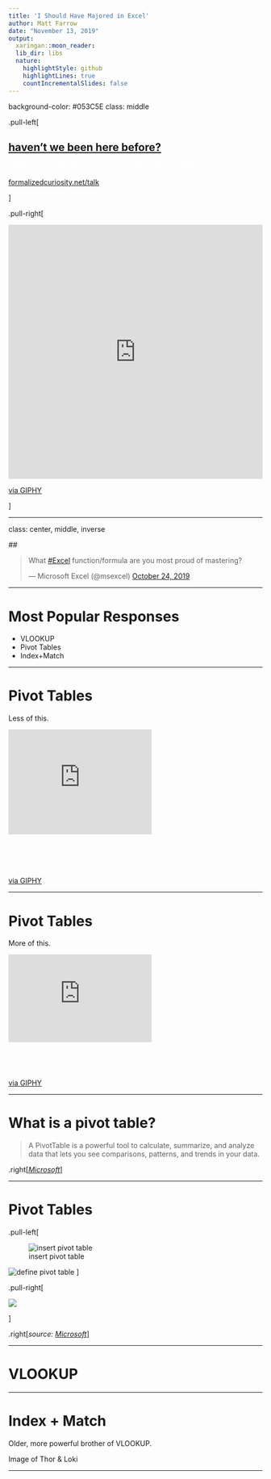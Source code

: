 ```yaml
---
title: 'I Should Have Majored in Excel'
author: Matt Farrow
date: "November 13, 2019"
output:
  xaringan::moon_reader:
  lib_dir: libs
  nature:
    highlightStyle: github
    highlightLines: true
    countIncrementalSlides: false
---
```


background-color: #053C5E
class: middle

.pull-left[

## [haven't we been here before?](https://mattfarrow1.github.io/apra-doing-more-with-excel/slides#1)

<font color=white>slides for this presentation as well as 2017's are available at:</font>

[formalizedcuriosity.net/talk](https://www.formalizedcuriosity.net)

]

.pull-right[

<div style="width:100%;height:0;padding-bottom:100%;position:relative;"><iframe src="https://giphy.com/embed/l378xfLmpwfnkeIrm" width="100%" height="100%" style="position:absolute" frameBorder="0" class="giphy-embed" allowFullScreen></iframe></div><p><a href="https://giphy.com/gifs/HallmarkChannel-cute-lovestruckcafe-l378xfLmpwfnkeIrm">via GIPHY</a></p>

]

---

class: center, middle, inverse

## <blockquote class="twitter-tweet" data-theme="light"><p lang="en" dir="ltr">What <a href="https://twitter.com/hashtag/Excel?src=hash&amp;ref_src=twsrc%5Etfw">#Excel</a> function/formula are you most proud of mastering?</p>&mdash; Microsoft Excel (@msexcel) <a href="https://twitter.com/msexcel/status/1187369905290649600?ref_src=twsrc%5Etfw">October 24, 2019</a></blockquote> <script async src="https://platform.twitter.com/widgets.js" charset="utf-8"></script>

---

# Most Popular Responses

- VLOOKUP
- Pivot Tables
- Index+Match

---

# Pivot Tables

Less of this.

<div style="width:75%;height:0;padding-bottom:55%;position:relative;"><iframe src="https://giphy.com/embed/bEVKYB487Lqxy" width="75%" height="75%" style="position:absolute" frameBorder="0" class="giphy-embed" allowFullScreen></iframe></div><p><a href="https://giphy.com/gifs/bEVKYB487Lqxy">via GIPHY</a></p>

---

# Pivot Tables

More of this.

<div style="width:75%;height:0;padding-bottom:46%;position:relative;"><iframe src="https://giphy.com/embed/Lm63QU87HvgVEuTV63" width="75%" height="75%" style="position:absolute" frameBorder="0" class="giphy-embed" allowFullScreen></iframe></div><p><a href="https://giphy.com/gifs/game-of-thrones-hbo-lets-do-this-Lm63QU87HvgVEuTV63">via GIPHY</a></p>

---

# What is a pivot table?

> A PivotTable is a powerful tool to calculate, summarize, and analyze data that lets you see comparisons, patterns, and trends in your data.

.right[*[Microsoft](https://support.office.com/en-us/article/create-a-pivottable-to-analyze-worksheet-data-a9a84538-bfe9-40a9-a8e9-f99134456576#OfficeVersion=Windows)*]

---

# Pivot Tables

.pull-left[

![insert pivot table](https://support.content.office.net/en-us/media/d9736d3a-65b2-40d4-8715-3c814bdf464b.png)

![define pivot table](https://support.content.office.net/en-us/media/04bea9cf-04a3-403d-8a37-793241c177d2.png)
]

.pull-right[

![](https://support.content.office.net/en-us/media/095beeee-8781-4b14-be42-9b05e9aff8d3.png)

]


.right[*source: [Microsoft](https://support.office.com/en-us/article/create-a-pivottable-to-analyze-worksheet-data-a9a84538-bfe9-40a9-a8e9-f99134456576)*]

---

# VLOOKUP

---

# Index + Match

Older, more powerful brother of VLOOKUP.

Image of Thor & Loki

---